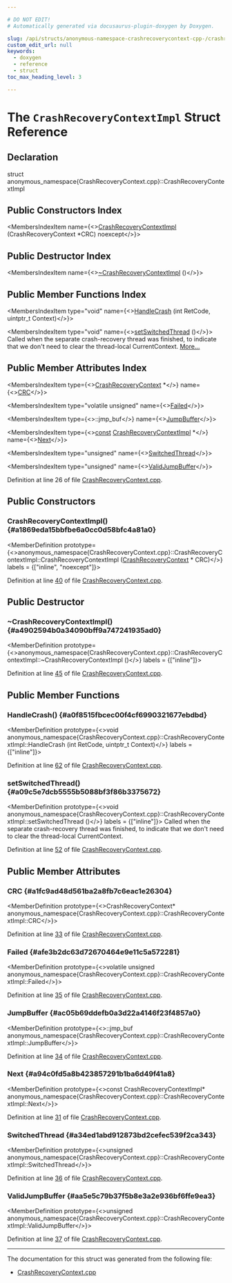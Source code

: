 ```yaml
---

# DO NOT EDIT!
# Automatically generated via docusaurus-plugin-doxygen by Doxygen.

slug: /api/structs/anonymous-namespace-crashrecoverycontext-cpp-/crashrecoverycontextimpl
custom_edit_url: null
keywords:
  - doxygen
  - reference
  - struct
toc_max_heading_level: 3

---
```





# The `CrashRecoveryContextImpl` Struct Reference

<DoxygenPage pluginConfig={pluginConfig}>



## Declaration

<CodeBlock>struct anonymous_namespace{CrashRecoveryContext.cpp}::CrashRecoveryContextImpl</CodeBlock>

## Public Constructors Index

<MembersIndex>

<MembersIndexItem
  name={<><a href="#a1869eda15bbfbe6a0cc0d58bfc4a81a0">CrashRecoveryContextImpl</a> (CrashRecoveryContext &#42;CRC) noexcept</>}>
</MembersIndexItem>

</MembersIndex>

## Public Destructor Index

<MembersIndex>

<MembersIndexItem
  name={<><a href="#a4902594b0a34090bff9a747241935ad0">~CrashRecoveryContextImpl</a> ()</>}>
</MembersIndexItem>

</MembersIndex>

## Public Member Functions Index

<MembersIndex>

<MembersIndexItem
  type="void"
  name={<><a href="#a0f8515fbcec00f4cf6990321677ebdbd">HandleCrash</a> (int RetCode, uintptr&#95;t Context)</>}>
</MembersIndexItem>

<MembersIndexItem
  type="void"
  name={<><a href="#a09c5e7dcb5555b5088bf3f86b3375672">setSwitchedThread</a> ()</>}>
Called when the separate crash-recovery thread was finished, to indicate that we don&#39;t need to clear the thread-local CurrentContext. <a href="#a09c5e7dcb5555b5088bf3f86b3375672">More...</a>
</MembersIndexItem>

</MembersIndex>

## Public Member Attributes Index

<MembersIndex>

<MembersIndexItem
  type={<><a href="/docs/api/classes/llvm/crashrecoverycontext">CrashRecoveryContext</a> &#42;</>}
  name={<><a href="#a1fc9ad48d561ba2a8fb7c6eac1e26304">CRC</a></>}>
</MembersIndexItem>

<MembersIndexItem
  type="volatile unsigned"
  name={<><a href="#afe3b2dc63d72670464e9e11c5a572281">Failed</a></>}>
</MembersIndexItem>

<MembersIndexItem
  type={<>::jmp&#95;buf</>}
  name={<><a href="#ac05b69ddefb0a3d22a4146f23f4857a0">JumpBuffer</a></>}>
</MembersIndexItem>

<MembersIndexItem
  type={<><a href="/docs/api/files/lib/lib/target/lib/target/aarch64/aarch64promoteconstant-cpp/#a90f8350fecae261c25be85d38b451bff">const</a> <a href="/docs/api/structs/anonymous-namespace-crashrecoverycontext-cpp-/crashrecoverycontextimpl">CrashRecoveryContextImpl</a> &#42;</>}
  name={<><a href="#a94c0fd5a8b423857291b1ba6d49f41a8">Next</a></>}>
</MembersIndexItem>

<MembersIndexItem
  type="unsigned"
  name={<><a href="#a34ed1abd912873bd2cefec539f2ca343">SwitchedThread</a></>}>
</MembersIndexItem>

<MembersIndexItem
  type="unsigned"
  name={<><a href="#aa5e5c79b37f5b8e3a2e936bf6ffe9ea3">ValidJumpBuffer</a></>}>
</MembersIndexItem>

</MembersIndex>


Definition at line 26 of file <a href="/docs/api/files/lib/lib/support/crashrecoverycontext-cpp">CrashRecoveryContext.cpp</a>.

<SectionDefinition>

## Public Constructors

### CrashRecoveryContextImpl() {#a1869eda15bbfbe6a0cc0d58bfc4a81a0}

<MemberDefinition
  prototype={<>anonymous&#95;namespace&#123;CrashRecoveryContext.cpp&#125;::CrashRecoveryContextImpl::CrashRecoveryContextImpl (<a href="/docs/api/classes/llvm/crashrecoverycontext">CrashRecoveryContext</a> &#42; CRC)</>}
  labels = {["inline", "noexcept"]}>

Definition at line <a href="/docs/api/files/lib/lib/support/crashrecoverycontext-cpp/#l00040">40</a> of file <a href="/docs/api/files/lib/lib/support/crashrecoverycontext-cpp">CrashRecoveryContext.cpp</a>.
</MemberDefinition>

</SectionDefinition>

<SectionDefinition>

## Public Destructor

### ~CrashRecoveryContextImpl() {#a4902594b0a34090bff9a747241935ad0}

<MemberDefinition
  prototype={<>anonymous&#95;namespace&#123;CrashRecoveryContext.cpp&#125;::CrashRecoveryContextImpl::~CrashRecoveryContextImpl ()</>}
  labels = {["inline"]}>

Definition at line <a href="/docs/api/files/lib/lib/support/crashrecoverycontext-cpp/#l00045">45</a> of file <a href="/docs/api/files/lib/lib/support/crashrecoverycontext-cpp">CrashRecoveryContext.cpp</a>.
</MemberDefinition>

</SectionDefinition>

<SectionDefinition>

## Public Member Functions

### HandleCrash() {#a0f8515fbcec00f4cf6990321677ebdbd}

<MemberDefinition
  prototype={<>void anonymous&#95;namespace&#123;CrashRecoveryContext.cpp&#125;::CrashRecoveryContextImpl::HandleCrash (int RetCode, uintptr&#95;t Context)</>}
  labels = {["inline"]}>

Definition at line <a href="/docs/api/files/lib/lib/support/crashrecoverycontext-cpp/#l00062">62</a> of file <a href="/docs/api/files/lib/lib/support/crashrecoverycontext-cpp">CrashRecoveryContext.cpp</a>.
</MemberDefinition>

### setSwitchedThread() {#a09c5e7dcb5555b5088bf3f86b3375672}

<MemberDefinition
  prototype={<>void anonymous&#95;namespace&#123;CrashRecoveryContext.cpp&#125;::CrashRecoveryContextImpl::setSwitchedThread ()</>}
  labels = {["inline"]}>
Called when the separate crash-recovery thread was finished, to indicate that we don&#39;t need to clear the thread-local CurrentContext.

Definition at line <a href="/docs/api/files/lib/lib/support/crashrecoverycontext-cpp/#l00052">52</a> of file <a href="/docs/api/files/lib/lib/support/crashrecoverycontext-cpp">CrashRecoveryContext.cpp</a>.
</MemberDefinition>

</SectionDefinition>

<SectionDefinition>

## Public Member Attributes

### CRC {#a1fc9ad48d561ba2a8fb7c6eac1e26304}

<MemberDefinition
  prototype={<>CrashRecoveryContext&#42; anonymous&#95;namespace&#123;CrashRecoveryContext.cpp&#125;::CrashRecoveryContextImpl::CRC</>}>

Definition at line <a href="/docs/api/files/lib/lib/support/crashrecoverycontext-cpp/#l00033">33</a> of file <a href="/docs/api/files/lib/lib/support/crashrecoverycontext-cpp">CrashRecoveryContext.cpp</a>.
</MemberDefinition>

### Failed {#afe3b2dc63d72670464e9e11c5a572281}

<MemberDefinition
  prototype={<>volatile unsigned anonymous&#95;namespace&#123;CrashRecoveryContext.cpp&#125;::CrashRecoveryContextImpl::Failed</>}>

Definition at line <a href="/docs/api/files/lib/lib/support/crashrecoverycontext-cpp/#l00035">35</a> of file <a href="/docs/api/files/lib/lib/support/crashrecoverycontext-cpp">CrashRecoveryContext.cpp</a>.
</MemberDefinition>

### JumpBuffer {#ac05b69ddefb0a3d22a4146f23f4857a0}

<MemberDefinition
  prototype={<>::jmp&#95;buf anonymous&#95;namespace&#123;CrashRecoveryContext.cpp&#125;::CrashRecoveryContextImpl::JumpBuffer</>}>

Definition at line <a href="/docs/api/files/lib/lib/support/crashrecoverycontext-cpp/#l00034">34</a> of file <a href="/docs/api/files/lib/lib/support/crashrecoverycontext-cpp">CrashRecoveryContext.cpp</a>.
</MemberDefinition>

### Next {#a94c0fd5a8b423857291b1ba6d49f41a8}

<MemberDefinition
  prototype={<>const CrashRecoveryContextImpl&#42; anonymous&#95;namespace&#123;CrashRecoveryContext.cpp&#125;::CrashRecoveryContextImpl::Next</>}>

Definition at line <a href="/docs/api/files/lib/lib/support/crashrecoverycontext-cpp/#l00031">31</a> of file <a href="/docs/api/files/lib/lib/support/crashrecoverycontext-cpp">CrashRecoveryContext.cpp</a>.
</MemberDefinition>

### SwitchedThread {#a34ed1abd912873bd2cefec539f2ca343}

<MemberDefinition
  prototype={<>unsigned anonymous&#95;namespace&#123;CrashRecoveryContext.cpp&#125;::CrashRecoveryContextImpl::SwitchedThread</>}>

Definition at line <a href="/docs/api/files/lib/lib/support/crashrecoverycontext-cpp/#l00036">36</a> of file <a href="/docs/api/files/lib/lib/support/crashrecoverycontext-cpp">CrashRecoveryContext.cpp</a>.
</MemberDefinition>

### ValidJumpBuffer {#aa5e5c79b37f5b8e3a2e936bf6ffe9ea3}

<MemberDefinition
  prototype={<>unsigned anonymous&#95;namespace&#123;CrashRecoveryContext.cpp&#125;::CrashRecoveryContextImpl::ValidJumpBuffer</>}>

Definition at line <a href="/docs/api/files/lib/lib/support/crashrecoverycontext-cpp/#l00037">37</a> of file <a href="/docs/api/files/lib/lib/support/crashrecoverycontext-cpp">CrashRecoveryContext.cpp</a>.
</MemberDefinition>

</SectionDefinition>

<hr/>

The documentation for this struct was generated from the following file:

<ul>
<li><a href="/docs/api/files/lib/lib/support/crashrecoverycontext-cpp">CrashRecoveryContext.cpp</a></li>
</ul>

</DoxygenPage>

